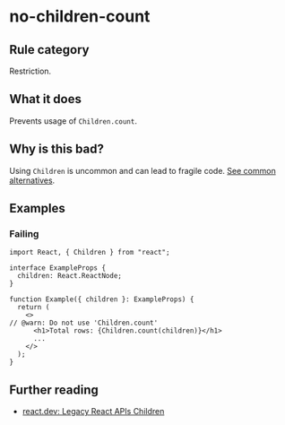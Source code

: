 # no-children-count

## Rule category

Restriction.

## What it does

Prevents usage of `Children.count`.

## Why is this bad?

Using `Children` is uncommon and can lead to fragile code. [See common alternatives](https://react.dev/reference/react/Children#alternatives).

## Examples

### Failing

```tsx twoslash
import React, { Children } from "react";

interface ExampleProps {
  children: React.ReactNode;
}

function Example({ children }: ExampleProps) {
  return (
    <>
// @warn: Do not use 'Children.count'
      <h1>Total rows: {Children.count(children)}</h1>
      ...
    </>
  );
}
```

## Further reading

- [react.dev: Legacy React APIs Children](https://react.dev/reference/react/Children)
